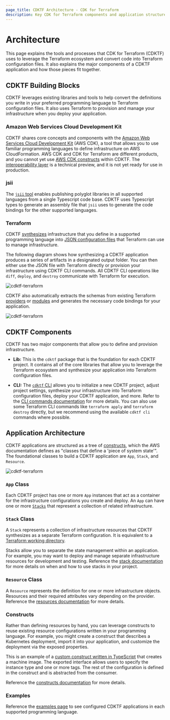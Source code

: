 ```yaml
---
page_title: CDKTF Architecture - CDK for Terraform
description: Key CDK for Terraform components and application structure.
---
```


# Architecture

This page explains the tools and processes that CDK for Terraform (CDKTF) uses to leverage the Terraform ecosystem and convert code into Terraform configuration files. It also explains the major components of a CDKTF application and how those pieces fit together.

## CDKTF Building Blocks

CDKTF leverages existing libraries and tools to help convert the definitions you write in your preferred programming language to Terraform configuration files. It also uses Terraform to provision and manage your infrastructure when you deploy your application.

### Amazon Web Services Cloud Development Kit

CDKTF shares core concepts and components with the [Amazon Web Services Cloud Development Kit](https://aws.amazon.com/cdk/) (AWS CDK), a tool that allows you to use familiar programming languages to define infrastructure on AWS CloudFormation. AWS CDK and CDK for Terraform are different products, and you cannot yet use [AWS CDK constructs](https://docs.aws.amazon.com/cdk/latest/guide/constructs.html) within CDKTF. The [interoperability layer](/terraform/cdktf/create-and-deploy/aws-adapter) is a technical preview, and it is not yet ready for use in production.

### jsii

The [`jsii` tool](https://aws.github.io/jsii/) enables publishing polyglot libraries in all supported languages from a single Typescript code base. CDKTF uses Typescript types to generate an assembly file that `jsii` uses to generate the code bindings for the other supported languages.

### Terraform

CDKTF [synthesizes](/terraform/cdktf/cli-reference/commands#synth) infrastructure that you define in a supported programming language into [JSON configuration files](/terraform/language/syntax/json) that Terraform can use to manage infrastructure.

The following diagram shows how synthesizing a CDKTF application produces a series of artifacts in a designated output folder. You can then either use the JSON file with Terraform directly or provision your infrastructure using CDKTF CLI commands. All CDKTF CLI operations like `diff`, `deploy`, and `destroy` communicate with Terraform for execution.

![cdktf-terraform](./images/cdktf-terraform-workflow.png)

CDKTF also automatically extracts the schemas from existing Terraform [providers](/terraform/cdktf/concepts/providers) or [modules](/terraform/cdktf/concepts/modules) and generates the necessary code bindings for your application.

![cdktf-terraform](./images/provider-modules.png)

## CDKTF Components

CDKTF has two major components that allow you to define and provision infrastructure.

- **Lib:** This is the `cdktf` package that is the foundation for each CDKTF project. It contains all of the core libraries that allow you to leverage the Terraform ecosystem and synthesize your application into Terraform configuration files.

- **CLI:** The [`cdktf` CLI](/terraform/cdktf/cli-reference/cli-configuration) allows you to initialize a new CDKTF project, adjust project settings, synthesize your infrastructure into Terraform configuration files, deploy your CDKTF application, and more. Refer to the [CLI commands documentation](/terraform/cdktf/cli-reference/commands) for more details. You can also use some Terraform CLI commands like `terraform apply` and `terraform destroy` directly, but we recommend using the available `cdktf cli` commands where possible.

## Application Architecture

CDKTF applications are structured as a tree of [constructs](https://github.com/aws/constructs), which the AWS documentation defines as "classes that define a 'piece of system state'". The foundational classes to build a CDKTF application are `App`, `Stack`, and `Resource`.

![cdktf-terraform](./images/cdktf-app-architecture.png)

### `App` Class

Each CDKTF project has one or more `App` instances that act as a container for the infrastructure configurations you create and deploy. An `App` can have one or more [`Stacks`](/terraform/cdktf/concepts/stacks) that represent a collection of related infrastructure.

### `Stack` Class

A `Stack` represents a collection of infrastructure resources that CDKTF synthesizes as a separate Terraform configuration. It is equivalent to a [Terraform working directory](/terraform/cli/init).

Stacks allow you to separate the state management within an application. For example, you may want to deploy and manage separate infrastructure resources for development and testing. Reference the [stack documentation](/terraform/cdktf/concepts/stacks) for more details on when and how to use stacks in your project.

### `Resource` Class

A `Resource` represents the definition for one or more infrastructure objects. Resources and their required attributes vary depending on the provider. Reference the [resources documentation](/terraform/cdktf/concepts/resources) for more details.

### Constructs

Rather than defining resources by hand, you can leverage constructs to reuse existing resource configurations written in your programming language. For example, you might create a construct that describes a Kubernetes deployment, import it into your application, and customize the deployment via the exposed properties.

This is an example of a [custom construct written in TypeScript](https://github.com/skorfmann/cdktf-hybrid-module/blob/7a84cbea62fbc3c3b7e92c00d75fcaad495cf29b/packages/cdktf-hybrid-module/lib/construct.ts) that creates a machine image. The exported interface allows users to specify the instance type and one or more tags. The rest of the configuration is defined in the construct and is abstracted from the consumer.

Reference the [constructs documentation](/terraform/cdktf/concepts/constructs) for more details.

### Examples

Reference the [examples page](/terraform/cdktf/examples-and-guides/examples) to see configured CDKTF applications in each supported programming language.
